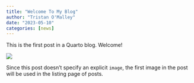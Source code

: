 ```yaml
---
title: "Welcome To My Blog"
author: "Tristan O'Malley"
date: "2023-05-10"
categories: [news]
---
```


This is the first post in a Quarto blog. Welcome!

![](thumbnail.jpg)

Since this post doesn't specify an explicit `image`, the first image in the post will be used in the listing page of posts.
